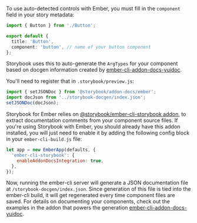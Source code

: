 To use auto-detected controls with Ember, you must fill in the `component` field in your story metadata:

```ts
import { Button } from './Button';

export default {
  title: 'Button',
  component: 'button', // name of your button component
};
```

Storybook uses this to auto-generate the `ArgTypes` for your component based on docgen information created by [ember-cli-addon-docs-yuidoc](https://github.com/ember-learn/ember-cli-addon-docs-yuidoc#documenting-components).

You'll need to register that in `.storybook/preview.js`:

```js
import { setJSONDoc } from '@storybook/addon-docs/ember';
import docJson from '../storybook-docgen/index.json';
setJSONDoc(docJson);
```

Storybook for Ember relies on [@storybook/ember-cli-storybook addon](https://github.com/storybookjs/ember-cli-storybook), to extract documentation comments from your component source files. If you're using Storybook with Ember, you should already have this addon installed, you will just need to enable it by adding the following config block in your `ember-cli-build.js` file:

```js
let app = new EmberApp(defaults, {
  'ember-cli-storybook': {
    enableAddonDocsIntegration: true,
  },
});
```

Now, running the ember-cli server will generate a JSON documentation file at `/storybook-docgen/index.json`. Since generation of this file is tied into the ember-cli build, it will get regenerated every time component files are saved. For details on documenting your components, check out the examples in the addon that powers the generation [ember-cli-addon-docs-yuidoc](https://github.com/ember-learn/ember-cli-addon-docs-yuidoc#documenting-components).
